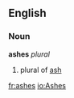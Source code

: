 {{See|Ashes}}
==English==
===Noun===
'''ashes'''  ''plural''
# plural of [[ash]]
[[fr:ashes]]
[[io:Ashes]]